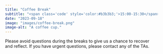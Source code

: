 ```yaml
---
title: "Coffee Break"
subtitle: "<span class='code' style='color:#b3b3b3;'>15:00-15:30</span>"
date: "2023-09-18"
image: "images/coffee-break.png"
image-alt: "A coffee cup."
---
```


Please avoid questions during the breaks to give us a chance to recover and reflect.
If you have urgent questions, please contact any of the TAs.
